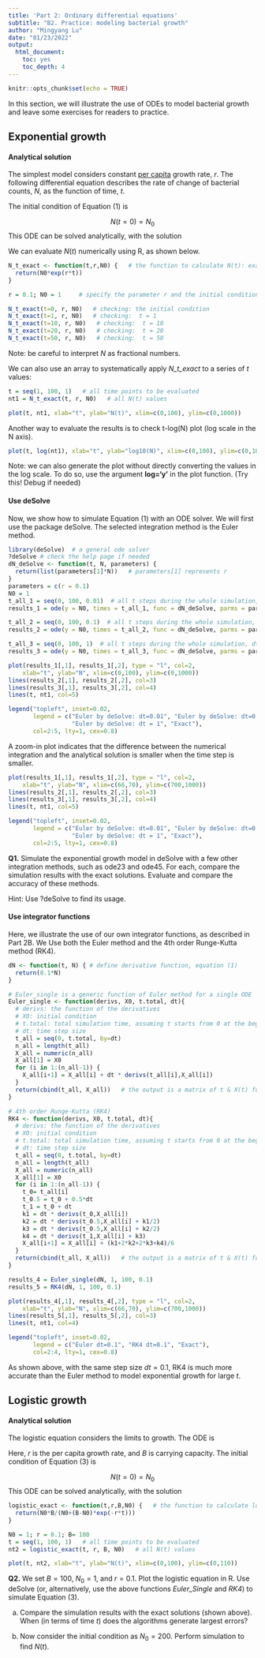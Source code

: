 ```yaml
---
title: 'Part 2: Ordinary differential equations'
subtitle: "B2. Practice: modeling bacterial growth"
author: "Mingyang Lu"
date: "01/23/2022"
output:
  html_document:
    toc: yes
    toc_depth: 4
---
```


```r
knitr::opts_chunk$set(echo = TRUE)
```

In this section, we will illustrate the use of ODEs to model bacterial growth and leave some exercises for readers to practice.  

## Exponential growth

#### Analytical solution

The simplest model considers constant [per capita](https://en.wikipedia.org/wiki/Per_capita) growth rate, $r$. The following differential equation describes the rate of change of bacterial counts, $N$, as the function of time, $t$. 

\begin{equation}
\frac{dN}{dt} = rN \tag{1}
\end{equation}

The initial condition of Equation (1) is

$$N(t = 0) = N_0$$
This ODE can be solved analytically, with the solution

\begin{equation}
N = N_0 e^{rt} \tag{2}
\end{equation}

We can evaluate $N(t)$ numerically using R, as shown below.

``` r
N_t_exact <- function(t,r,N0) {   # the function to calculate N(t): exact solution
  return(N0*exp(r*t))
}

r = 0.1; N0 = 1     # specify the parameter r and the initial condition N0

N_t_exact(t=0, r, N0)   # checking: the initial condition
N_t_exact(t=1, r, N0)   # checking:  t = 1
N_t_exact(t=10, r, N0)   # checking:  t = 10
N_t_exact(t=20, r, N0)   # checking:  t = 20
N_t_exact(t=50, r, N0)   # checking:  t = 50
```

Note: be careful to interpret $N$ as fractional numbers. 

We can also use an array to systematically apply *N_t_exact* to a series of $t$ values:

``` r
t = seq(1, 100, 1)   # all time points to be evaluated
nt1 = N_t_exact(t, r, N0)   # all N(t) values

plot(t, nt1, xlab="t", ylab="N(t)", xlim=c(0,100), ylim=c(0,1000))
```

Another way to evaluate the results is to check t-log(N) plot (log scale in the N axis).

``` r
plot(t, log(nt1), xlab="t", ylab="log10(N)", xlim=c(0,100), ylim=c(0,10))
```

Note: we can also generate the plot without directly converting the values in the log scale. To do so, use the argument **log='y'** in the plot function. (Try this! Debug if needed)

#### Use deSolve

Now, we show how to simulate Equation (1) with an ODE solver. We will first use the package deSolve. The selected integration method is the Euler method. 

```r
library(deSolve)  # a general ode solver
?deSolve # check the help page if needed
dN_deSolve <- function(t, N, parameters) { 
  return(list(parameters[1]*N))   # parameters[1] represents r
}
parameters = c(r = 0.1)
N0 = 1
t_all_1 = seq(0, 100, 0.01)  # all t steps during the whole simulation, dt = 0.01
results_1 = ode(y = N0, times = t_all_1, func = dN_deSolve, parms = parameters, method = "euler")

t_all_2 = seq(0, 100, 0.1)  # all t steps during the whole simulation, dt = 0.1
results_2 = ode(y = N0, times = t_all_2, func = dN_deSolve, parms = parameters, method = "euler")

t_all_3 = seq(0, 100, 1)  # all t steps during the whole simulation, dt = 1
results_3 = ode(y = N0, times = t_all_3, func = dN_deSolve, parms = parameters, method = "euler")

plot(results_1[,1], results_1[,2], type = "l", col=2,
    xlab="t", ylab="N", xlim=c(0,100), ylim=c(0,1000))
lines(results_2[,1], results_2[,2], col=3)
lines(results_3[,1], results_3[,2], col=4)
lines(t, nt1, col=5)

legend("topleft", inset=0.02, 
       legend = c("Euler by deSolve: dt=0.01", "Euler by deSolve: dt=0.1",
                  "Euler by deSolve: dt = 1", "Exact"),
       col=2:5, lty=1, cex=0.8)
```

A zoom-in plot indicates that the difference between the numerical integration and the analytical solution is smaller when the time step is smaller.

```r
plot(results_1[,1], results_1[,2], type = "l", col=2,
    xlab="t", ylab="N", xlim=c(66,70), ylim=c(700,1000)) 
lines(results_2[,1], results_2[,2], col=3)
lines(results_3[,1], results_3[,2], col=4)
lines(t, nt1, col=5)

legend("topleft", inset=0.02, 
       legend = c("Euler by deSolve: dt=0.01", "Euler by deSolve: dt=0.1",
                  "Euler by deSolve: dt = 1", "Exact"),
       col=2:5, lty=1, cex=0.8)
```

**Q1.** Simulate the exponential growth model in deSolve with a few other integration methods, such as ode23 and ode45. For each, compare the simulation results with the exact solutions. Evaluate and compare the accuracy of these methods. 

Hint: Use ?deSolve to find its usage.

#### Use integrator functions

Here, we illustrate the use of our own integrator functions, as described in Part 2B. We Use both the Euler method and the 4th order Runge-Kutta method (RK4).

```r
dN <- function(t, N) { # define derivative function, equation (1)
  return(0.1*N)
}

# Euler_single is a generic function of Euler method for a single ODE 
Euler_single <- function(derivs, X0, t.total, dt){
  # derivs: the function of the derivatives 
  # X0: initial condition
  # t.total: total simulation time, assuming t starts from 0 at the beginning
  # dt: time step size 
  t_all = seq(0, t.total, by=dt)
  n_all = length(t_all)
  X_all = numeric(n_all)
  X_all[1] = X0
  for (i in 1:(n_all-1)) {
    X_all[i+1] = X_all[i] + dt * derivs(t_all[i],X_all[i])
  }
  return(cbind(t_all, X_all))   # the output is a matrix of t & X(t) for all time steps
}

# 4th order Runge-Kutta (RK4)
RK4 <- function(derivs, X0, t.total, dt){
  # derivs: the function of the derivatives 
  # X0: initial condition
  # t.total: total simulation time, assuming t starts from 0 at the beginning
  # dt: time step size 
  t_all = seq(0, t.total, by=dt)
  n_all = length(t_all)
  X_all = numeric(n_all)
  X_all[1] = X0
  for (i in 1:(n_all-1)) {
    t_0= t_all[i]
    t_0.5 = t_0 + 0.5*dt
    t_1 = t_0 + dt
    k1 = dt * derivs(t_0,X_all[i])
    k2 = dt * derivs(t_0.5,X_all[i] + k1/2)
    k3 = dt * derivs(t_0.5,X_all[i] + k2/2)
    k4 = dt * derivs(t_1,X_all[i] + k3)
    X_all[i+1] = X_all[i] + (k1+2*k2+2*k3+k4)/6
  }
  return(cbind(t_all, X_all))   # the output is a matrix of t & X(t) for all time steps
}

results_4 = Euler_single(dN, 1, 100, 0.1)
results_5 = RK4(dN, 1, 100, 0.1)

plot(results_4[,1], results_4[,2], type = "l", col=2,
    xlab="t", ylab="N", xlim=c(66,70), ylim=c(700,1000)) 
lines(results_5[,1], results_5[,2], col=3)
lines(t, nt1, col=4)

legend("topleft", inset=0.02, 
       legend = c("Euler dt=0.1", "RK4 dt=0.1", "Exact"),
       col=2:4, lty=1, cex=0.8)
```

As shown above, with the same step size $dt = 0.1$, RK4 is much more accurate than the Euler method to model exponential growth for large $t$.

## Logistic growth

#### Analytical solution

The logistic equation considers the limits to growth. The ODE is

\begin{equation}
\frac{dN}{dt} = rN(1-\frac{N}{B}) \tag{3}
\end{equation}

Here, $r$ is the per capita growth rate, and $B$ is carrying capacity. 
The initial condition of Equation (3) is

$$N(t = 0) = N_0$$
This ODE can be solved analytically, with the solution

\begin{equation}
N = \frac{N_0 B}{N_0 + (B - N_0)e^{-rt}} \tag{4}
\end{equation}

```r
logistic_exact <- function(t,r,B,N0) {   # the function to calculate logistic growth: exact solution
  return(N0*B/(N0+(B-N0)*exp(-r*t)))
}

N0 = 1; r = 0.1; B= 100
t = seq(1, 100, 1)   # all time points to be evaluated
nt2 = logistic_exact(t, r, B, N0)   # all N(t) values

plot(t, nt2, xlab="t", ylab="N(t)", xlim=c(0,100), ylim=c(0,110))
```

**Q2.** We set $B = 100$, $N_0 = 1$, and $r = 0.1$. Plot the logistic equation in R. Use deSolve (or, alternatively, use the above functions *Euler_Single* and *RK4*) to simulate Equation (3). 

(a) Compare the simulation results with the exact solutions (shown above). When (in terms of time $t$) does the algorithms generate largest errors?

(b) Now consider the initial condition as $N_0 = 200$. Perform simulation to find $N(t)$.
